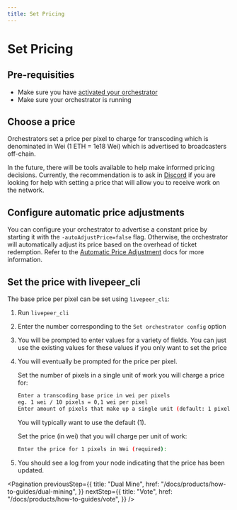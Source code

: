 ```yaml
---
title: Set Pricing
---
```


# Set Pricing

## Pre-requisities

- Make sure you have
  [activated your orchestrator](/docs/products/getting-started/activation)
- Make sure your orchestrator is running

## Choose a price

Orchestrators set a price per pixel to charge for transcoding which is
denominated in Wei (1 ETH = 1e18 Wei) which is advertised to broadcasters
off-chain.

In the future, there will be tools available to help make informed pricing
decisions. Currently, the recommendation is to ask in
[Discord](https://discord.gg/4nABzqsX8C) if you are looking for help with
setting a price that will allow you to receive work on the network.

## Configure automatic price adjustments

You can configure your orchestrator to advertise a constant price by starting it
with the `-autoAdjustPrice=false` flag. Otherwise, the orchestrator will
automatically adjust its price based on the overhead of ticket redemption. Refer
to the
[Automatic Price Adjustment](/docs/products/core-concepts/payments#automatic-price-adjustments)
docs for more information.

## Set the price with livepeer_cli

The base price per pixel can be set using `livepeer_cli`:

1. Run `livepeer_cli`

2. Enter the number corresponding to the `Set orchestrator config` option

3. You will be prompted to enter values for a variety of fields. You can just
   use the existing values for these values if you only want to set the price

4. You will eventually be prompted for the price per pixel.

   Set the number of pixels in a single unit of work you will charge a price
   for:

   ```bash
   Enter a transcoding base price in wei per pixels
   eg. 1 wei / 10 pixels = 0,1 wei per pixel
   Enter amount of pixels that make up a single unit (default: 1 pixel):
   ```

   You will typically want to use the default (1).

   Set the price (in wei) that you will charge per unit of work:

   ```bash
   Enter the price for 1 pixels in Wei (required):
   ```

5. You should see a log from your node indicating that the price has been
   updated.

<Pagination
  previousStep={{
    title: "Dual Mine",
    href: "/docs/products/how-to-guides/dual-mining",
  }}
  nextStep={{
    title: "Vote",
    href: "/docs/products/how-to-guides/vote",
  }}
/>
